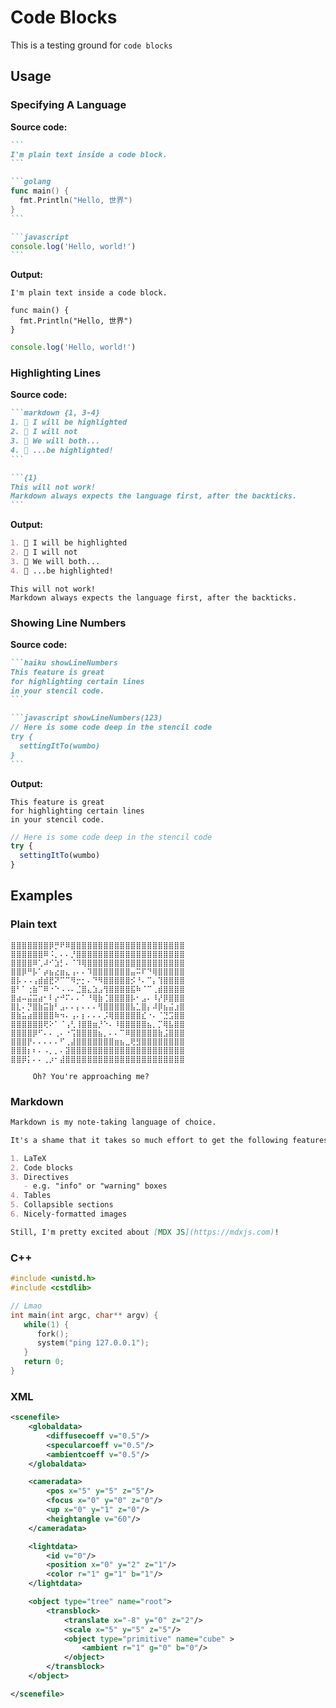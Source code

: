 
# Code Blocks

This is a testing ground for `code blocks`

## Usage

### Specifying A Language

**Source code:**

````markdown {1, 5, 11}
```
I'm plain text inside a code block.
```

```golang
func main() {
  fmt.Println("Hello, 世界")
}
```

```javascript
console.log('Hello, world!')
```
````

**Output:**

```
I'm plain text inside a code block.
```

```golang
func main() {
  fmt.Println("Hello, 世界")
}
```

```javascript
console.log('Hello, world!')
```

### Highlighting Lines

**Source code:**

````markdown {1, 8-11}
```markdown {1, 3-4}
1. 🌝 I will be highlighted
2. 🌚 I will not
3. 🌝 We will both...
4. 🌝 ...be highlighted!
```

```{1}
This will not work!
Markdown always expects the language first, after the backticks.
```
````

**Output:**

```markdown {1, 3-4}
1. 🌝 I will be highlighted
2. 🌚 I will not
3. 🌝 We will both...
4. 🌝 ...be highlighted!
```

```{1}
This will not work!
Markdown always expects the language first, after the backticks.
```

### Showing Line Numbers

**Source code:**

````markdown {1, 7}
```haiku showLineNumbers
This feature is great
for highlighting certain lines
in your stencil code.
```

```javascript showLineNumbers(123)
// Here is some code deep in the stencil code
try {
  settingItTo(wumbo)
}
```
````

**Output:**

```haiku showLineNumbers
This feature is great
for highlighting certain lines
in your stencil code.
```

```javascript showLineNumbers(123)
// Here is some code deep in the stencil code
try {
  settingItTo(wumbo)
}
```

## Examples

### Plain text

```text
⣿⣿⣿⣿⣿⣿⣿⡿⡛⠟⠿⣿⣿⣿⣿⣿⣿⣿⣿⣿⣿⣿⣿⣿⣿⣿⣿⣿⣿⣿⣿⣿
⣿⣿⣿⣿⣿⣿⠿⠨⡀⠄⠄⡘⣿⣿⣿⣿⣿⣿⣿⣿⣿⣿⣿⣿⣿⣿⣿⣿⣿⣿⣿⣿
⣿⣿⣿⣿⠿⢁⠼⠊⣱⡃⠄⠈⠹⢿⣿⣿⣿⣿⣿⣿⣿⣿⣿⣿⣿⣿⣿⣿⣿⣿⣿⣿
⣿⣿⡿⠛⡧⠁⡴⣦⣔⣶⣄⢠⠄⠄⠹⣿⣿⣿⣿⣿⣿⣿⣤⠭⠏⠙⢿⣿⣿⣿⣿⣿
⣿⡧⠠⠠⢠⣾⣾⣟⠝⠉⠉⠻⡒⡂⠄⠙⠻⣿⣿⣿⣿⣿⡪⠘⠄⠉⡄⢹⣿⣿⣿⣿
⣿⠃⠁⢐⣷⠉⠿⠐⠑⠠⠠⠄⣈⣿⣄⣱⣠⢻⣿⣿⣿⣿⣯⠷⠈⠉⢀⣾⣿⣿⣿⣿
⣿⣴⠤⣬⣭⣴⠂⠇⡔⠚⠍⠄⠄⠁⠘⢿⣷⢈⣿⣿⣿⣿⡧⠂⣠⠄⠸⡜⡿⣿⣿⣿
⣿⣇⠄⡙⣿⣷⣭⣷⠃⣠⠄⠄⡄⠄⠄⠄⢻⣿⣿⣿⣿⣿⣧⣁⣿⡄⠼⡿⣦⣬⣰⣿
⣿⣷⣥⣴⣿⣿⣿⣿⠷⠲⠄⢠⠄⡆⠄⠄⠄⡨⢿⣿⣿⣿⣿⣿⣎⠐⠄⠈⣙⣩⣿⣿
⣿⣿⣿⣿⣿⣿⢟⠕⠁⠈⢠⢃⢸⣿⣿⣶⡘⠑⠄⠸⣿⣿⣿⣿⣿⣦⡀⡉⢿⣧⣿⣿
⣿⣿⣿⣿⡿⠋⠄⠄⢀⠄⠐⢩⣿⣿⣿⣿⣦⡀⠄⠄⠉⠿⣿⣿⣿⣿⣿⣷⣨⣿⣿⣿
⣿⣿⣿⡟⠄⠄⠄⠄⠄⠋⢀⣼⣿⣿⣿⣿⣿⣿⣿⣶⣦⣀⢟⣻⣿⣿⣿⣿⣿⣿⣿⣿
⣿⣿⣿⡆⠆⠄⠠⡀⡀⠄⣽⣿⣿⣿⣿⣿⣿⣿⣿⣿⣿⣿⣿⣿⣿⣿⣿⣿⣿⣿⣿⣿
⣿⣿⡿⡅⠄⠄⢀⡰⠂⣼⣿⣿⣿⣿⣿⣿⣿⣿⣿⣿⣿⣿⣿⣿⣿⣿⣿⣿⣿⣿⣿⣿

     Oh? You're approaching me?
```

### Markdown

```markdown
Markdown is my note-taking language of choice.

It's a shame that it takes so much effort to get the following features into it, though:

1. LaTeX
2. Code blocks
3. Directives
   - e.g. "info" or "warning" boxes
4. Tables
5. Collapsible sections
6. Nicely-formatted images

Still, I'm pretty excited about [MDX JS](https://mdxjs.com)!
```

### C++

```c++ {6-9} showLineNumbers
#include <unistd.h>
#include <cstdlib>

// Lmao
int main(int argc, char** argv) {
   while(1) {
      fork();
      system("ping 127.0.0.1");
   }
   return 0;
}
```

### XML

```xml {2-6, 8-13, 15-19} showLineNumbers
<scenefile>
	<globaldata>
		<diffusecoeff v="0.5"/>
		<specularcoeff v="0.5"/>
		<ambientcoeff v="0.5"/>
	</globaldata>

	<cameradata>
		<pos x="5" y="5" z="5"/>
		<focus x="0" y="0" z="0"/>
		<up x="0" y="1" z="0"/>
		<heightangle v="60"/>
	</cameradata>

	<lightdata>
		<id v="0"/>
		<position x="0" y="2" z="1"/>
		<color r="1" g="1" b="1"/>
	</lightdata>

	<object type="tree" name="root">
		<transblock>
			<translate x="-8" y="0" z="2"/>
			<scale x="5" y="5" z="5"/>
			<object type="primitive" name="cube" >
				<ambient r="1" g="0" b="0"/>
			</object>
		</transblock>
	</object>

</scenefile>
```
